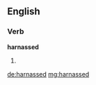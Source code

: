 ==English==

===Verb===
'''harnassed'''

# {{past of|[[harnass]]}}

[[de:harnassed]]
[[mg:harnassed]]
